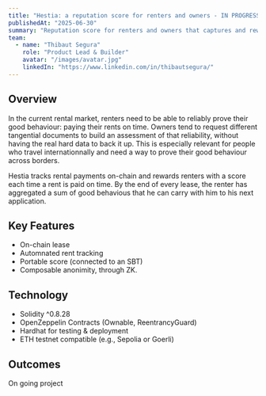 ```yaml
---
title: "Hestia: a reputation score for renters and owners - IN PROGRESS "
publishedAt: "2025-06-30"
summary: "Reputation score for renters and owners that captures and rewards renters' good behaviours using blockchain."
team:
  - name: "Thibaut Segura"
    role: "Product Lead & Builder"
    avatar: "/images/avatar.jpg"
    linkedIn: "https://www.linkedin.com/in/thibautsegura/"
---
```


## Overview
In the current rental market, renters need to be able to reliably prove their good behaviour: 
paying their rents on time. Owners tend to request different tangential documents to build an assessment of that reliability,
without having the real hard data to back it up. This is especially relevant for people who travel internationnally
and need a way to prove their good behaviour across borders.

Hestia tracks rental payments on-chain and rewards renters with a score each time a rent is paid on time. By the end of
every lease, the renter has aggregated a sum of good behavious that he can carry with him to his next application.


## Key Features
- On-chain lease
- Automnated rent tracking
- Portable score (connected to an SBT)
- Composable anonimity, through ZK.

## Technology
- Solidity ^0.8.28
- OpenZeppelin Contracts (Ownable, ReentrancyGuard)
- Hardhat for testing & deployment
- ETH testnet compatible (e.g., Sepolia or Goerli)


## Outcomes
On going project 